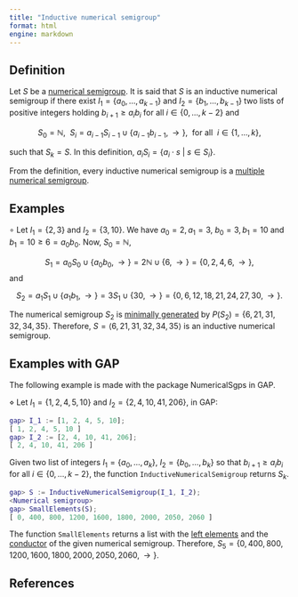 ```yaml
---
title: "Inductive numerical semigroup"
format: html
engine: markdown
---
```


<!--  -->

## Definition

Let $S$ be a [numerical semigroup](../Basic-concepts/Numerical-semigroup.qmd). It is said that $S$ is an inductive numerical semigroup if there exist $I_1 = \{a_0, \ldots, a_{k-1}\}$ and $I_2 = \{b_1, \ldots, b_{k-1}\}$ two lists of positive integers holding $b_{i+1} \ge a_i b_i$ for all $i \in \{0, \ldots, k-2\}$ and

$$
S_0 = \mathbb{N}, ~~ S_i = a_{i-1} S_{i-1} \cup \{a_{i-1}b_{i-1}, \rightarrow \}, ~~ \text{for all } ~ i \in \{1, \ldots, k\},
$$

such that $S_k = S$. In this definition, $a_i S_i = \{a_i \cdot s ~ | ~ s \in S_i \}$.

From the definition, every inductive numerical semigroup is a [multiple numerical semigroup](NS-multiple.qmd).

## Examples

$\circ$ Let $I_1 = \{2,3\}$ and $I_2 = \{3, 10\}$. We have $a_0 = 2, a_1 = 3$, $b_0 = 3, b_1 = 10$ and $b_1 = 10 \ge 6 = a_0 b_0$. Now, $S_0 = \mathbb{N}$,

$$
S_1 = a_0S_0 \cup \{a_0b_0, \rightarrow\} =  2 \mathbb{N} \cup \{6, \rightarrow\} = \{0, 2, 4, 6, \rightarrow \},
$$ and

$$
S_2 = a_1S_1 \cup \{a_1b_1, \rightarrow\} = 3 S_1 \cup \{30, \rightarrow\} = \{0, 6, 12, 18, 21, 24, 27, 30, \rightarrow\}.
$$

The numerical semigroup $S_2$ is [minimally generated](../Basic-concepts/Minimal-set-of-generators.qmd) by $P(S_2) = \{6, 21, 31, 32, 34, 35\}$. Therefore, $S = \langle 6, 21, 31, 32, 34, 35 \rangle$ is an inductive numerical semigroup.

## Examples with GAP

The following example is made with the package NumericalSgps in GAP.

$\diamond$ Let $I_1 = \{1, 2, 4, 5, 10\}$ and $I_2 = \{2, 4, 10, 41, 206\}$, in GAP:

``` gap
gap> I_1 := [1, 2, 4, 5, 10];
[ 1, 2, 4, 5, 10 ]
gap> I_2 := [2, 4, 10, 41, 206];
[ 2, 4, 10, 41, 206 ]
```

Given two list of integers $I_1 = \{a_0, \ldots, a_k\}$, $I_2 = \{b_0, \ldots, b_k\}$ so that $b_{i+1} \ge a_i b_i$ for all $i \in \{0, \ldots, k-2\}$, the function `InductiveNumericalSemigroup` returns $S_k$.

``` gap
gap> S := InductiveNumericalSemigroup(I_1, I_2);
<Numerical semigroup>
gap> SmallElements(S);
[ 0, 400, 800, 1200, 1600, 1800, 2000, 2050, 2060 ]
```

The function `SmallElements` returns a list with the [left elements](../Basic-concepts/Left-elements.qmd) and the [conductor](../Basic-concepts/Conductor.qmd) of the given numerical semigroup. Therefore, $S_5 = \{0, 400, 800, 1200, 1600, 1800, 2000, 2050, 2060, \rightarrow\}$.

## References
